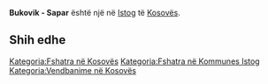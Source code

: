{{Fshat në 
 | Emri                = Bukovik - Sapar
 | EmriAlt                = 
 | NAME_SHORT_FORM=      
 | NAME_GENERIC=      
 | NAME_SORT_NAME_RO=      BUKOVIKSAPAR
 | FULL_NAME_RO = Bukovik - Sapar
 | FULL_NAME_ND_RO=Bukovik - Sapar
 | SORT_NAME_RG=BUKOVIKSAPAR
 | FULL_NAME_RG=Bukovik - Sapar
 | FULL_NAME_ND_RG=Bukovik - Sapar
 | SRP_NAME_SHORT_FORM=      
 | SRP_NAME_GENERIC=      
 | SRP_NAME_SORT_NAME_RO=      
 | SRP_FULL_NAME_RO = 
 | SRP_FULL_NAME_ND_RO=
 | SRP_SORT_NAME_RG=
 | SRP_FULL_NAME_RG=
 | SRP_FULL_NAME_ND_RG=
 | Emri (Rasa dhanore) = 
 | Figura              = 
 | Shteti              = Kosovo
 | Komuna              = Istog
 | Kodi postar         = 
 | Sipërfaqja          = 

 | Popullsia           = 

 | Regj. i popullsisë  = 
 | Dend. e popullsisë  = 
 | Faqja zyrtare       = 
 <!--- Koordinatat ----> 
 | Gjerësia            = 42.454444
 | Gjatësia            = 21.561389
 | Lartësia            = 
}}
'''Bukovik - Sapar''' është një [[]] në [[Istog]] të [[Kosovës]].

<!-- == Gjeografia == -->
<!-- == Historia == -->
<!-- == Demografia == -->
== Shih edhe ==
{{Komuna Istog}}
{{Kosovo-Administrata-Cung}}

[[Kategoria:Fshatra në Kosovës]]
[[Kategoria:Fshatra në Kommunes Istog]]
[[Kategoria:Vendbanime në Kosovës]]